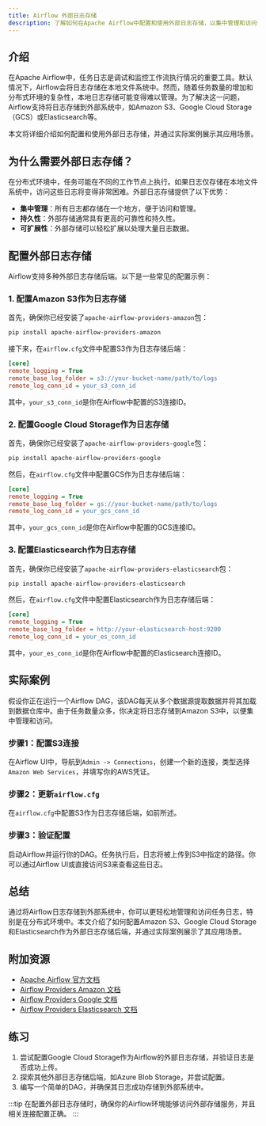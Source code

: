 ```yaml
---
title: Airflow 外部日志存储
description: 了解如何在Apache Airflow中配置和使用外部日志存储，以集中管理和访问任务日志。
---
```


## 介绍

在Apache Airflow中，任务日志是调试和监控工作流执行情况的重要工具。默认情况下，Airflow会将日志存储在本地文件系统中。然而，随着任务数量的增加和分布式环境的复杂性，本地日志存储可能变得难以管理。为了解决这一问题，Airflow支持将日志存储到外部系统中，如Amazon S3、Google Cloud Storage（GCS）或Elasticsearch等。

本文将详细介绍如何配置和使用外部日志存储，并通过实际案例展示其应用场景。

## 为什么需要外部日志存储？

在分布式环境中，任务可能在不同的工作节点上执行。如果日志仅存储在本地文件系统中，访问这些日志将变得非常困难。外部日志存储提供了以下优势：

- **集中管理**：所有日志都存储在一个地方，便于访问和管理。
- **持久性**：外部存储通常具有更高的可靠性和持久性。
- **可扩展性**：外部存储可以轻松扩展以处理大量日志数据。

## 配置外部日志存储

Airflow支持多种外部日志存储后端。以下是一些常见的配置示例：

### 1. 配置Amazon S3作为日志存储

首先，确保你已经安装了`apache-airflow-providers-amazon`包：

```bash
pip install apache-airflow-providers-amazon
```

接下来，在`airflow.cfg`文件中配置S3作为日志存储后端：

```ini
[core]
remote_logging = True
remote_base_log_folder = s3://your-bucket-name/path/to/logs
remote_log_conn_id = your_s3_conn_id
```

其中，`your_s3_conn_id`是你在Airflow中配置的S3连接ID。

### 2. 配置Google Cloud Storage作为日志存储

首先，确保你已经安装了`apache-airflow-providers-google`包：

```bash
pip install apache-airflow-providers-google
```

然后，在`airflow.cfg`文件中配置GCS作为日志存储后端：

```ini
[core]
remote_logging = True
remote_base_log_folder = gs://your-bucket-name/path/to/logs
remote_log_conn_id = your_gcs_conn_id
```

其中，`your_gcs_conn_id`是你在Airflow中配置的GCS连接ID。

### 3. 配置Elasticsearch作为日志存储

首先，确保你已经安装了`apache-airflow-providers-elasticsearch`包：

```bash
pip install apache-airflow-providers-elasticsearch
```

然后，在`airflow.cfg`文件中配置Elasticsearch作为日志存储后端：

```ini
[core]
remote_logging = True
remote_base_log_folder = http://your-elasticsearch-host:9200
remote_log_conn_id = your_es_conn_id
```

其中，`your_es_conn_id`是你在Airflow中配置的Elasticsearch连接ID。

## 实际案例

假设你正在运行一个Airflow DAG，该DAG每天从多个数据源提取数据并将其加载到数据仓库中。由于任务数量众多，你决定将日志存储到Amazon S3中，以便集中管理和访问。

### 步骤1：配置S3连接

在Airflow UI中，导航到`Admin -> Connections`，创建一个新的连接，类型选择`Amazon Web Services`，并填写你的AWS凭证。

### 步骤2：更新`airflow.cfg`

在`airflow.cfg`中配置S3作为日志存储后端，如前所述。

### 步骤3：验证配置

启动Airflow并运行你的DAG。任务执行后，日志将被上传到S3中指定的路径。你可以通过Airflow UI或直接访问S3来查看这些日志。

## 总结

通过将Airflow日志存储到外部系统中，你可以更轻松地管理和访问任务日志，特别是在分布式环境中。本文介绍了如何配置Amazon S3、Google Cloud Storage和Elasticsearch作为外部日志存储后端，并通过实际案例展示了其应用场景。

## 附加资源

- [Apache Airflow 官方文档](https://airflow.apache.org/docs/)
- [Airflow Providers Amazon 文档](https://airflow.apache.org/docs/apache-airflow-providers-amazon/stable/index.html)
- [Airflow Providers Google 文档](https://airflow.apache.org/docs/apache-airflow-providers-google/stable/index.html)
- [Airflow Providers Elasticsearch 文档](https://airflow.apache.org/docs/apache-airflow-providers-elasticsearch/stable/index.html)

## 练习

1. 尝试配置Google Cloud Storage作为Airflow的外部日志存储，并验证日志是否成功上传。
2. 探索其他外部日志存储后端，如Azure Blob Storage，并尝试配置。
3. 编写一个简单的DAG，并确保其日志成功存储到外部系统中。

:::tip
在配置外部日志存储时，确保你的Airflow环境能够访问外部存储服务，并且相关连接配置正确。
:::